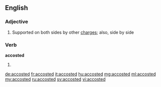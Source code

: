 ==English==

===Adjective===
{{en-adj|-}}
# {{context|heraldry|lang=en}} Supported on both sides by other [[charge]]s; also, side by side

===Verb===
'''accosted'''

# {{en-past of|accost}}

[[de:accosted]]
[[fr:accosted]]
[[it:accosted]]
[[hu:accosted]]
[[mg:accosted]]
[[ml:accosted]]
[[my:accosted]]
[[ru:accosted]]
[[sv:accosted]]
[[vi:accosted]]
